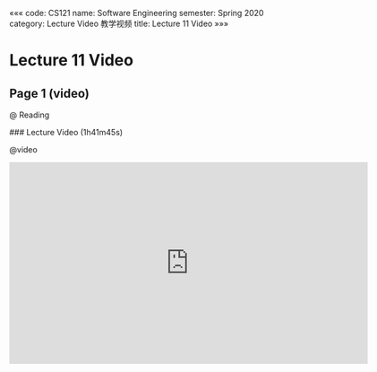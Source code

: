 «««
code: CS121
name: Software Engineering
semester: Spring 2020
category: Lecture Video 教学视频
title: Lecture 11 Video
»»»

# Lecture 11 Video

## Page 1 (video)

@ Reading

<div class="markdown-body">
### Lecture Video (1h41m45s)
</div>

@video

<iframe src="https://watchsb.com/e/onx2yxd3e6rg.html" frameborder=0 marginwidth=0 marginheight=0 scrolling=no width=640 height=360 allowfullscreen></iframe>


